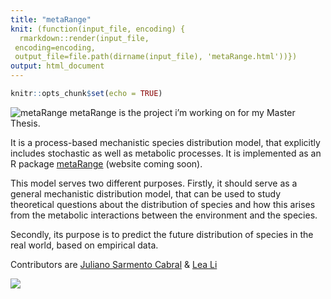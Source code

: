 ```yaml
---
title: "metaRange"
knit: (function(input_file, encoding) {
  rmarkdown::render(input_file,
 encoding=encoding,
 output_file=file.path(dirname(input_file), 'metaRange.html'))})
output: html_document
---
```


```r
knitr::opts_chunk$set(echo = TRUE)
```

![metaRange](./img/metaRange/logo.png)
metaRange is the project i'm working on for my Master Thesis. 



It is a process-based mechanistic species distribution model, that explicitly includes stochastic as well as metabolic processes.
It is implemented as an R package [metaRange](https://srfall.github.io/metaRange) (website coming soon).

This model serves two different purposes. Firstly, it should serve as a general mechanistic distribution model, that can be used to study theoretical questions about the distribution of species and how this arises from the metabolic interactions between the environment and the species.

Secondly, its purpose is to predict the future distribution of species in the real world, based on empirical data.

Contributors are [Juliano Sarmento Cabral](https://github.com/julianoscabral) & [Lea Li](https://github.com/li-lea)

![](./img/metaRange/Test.png)